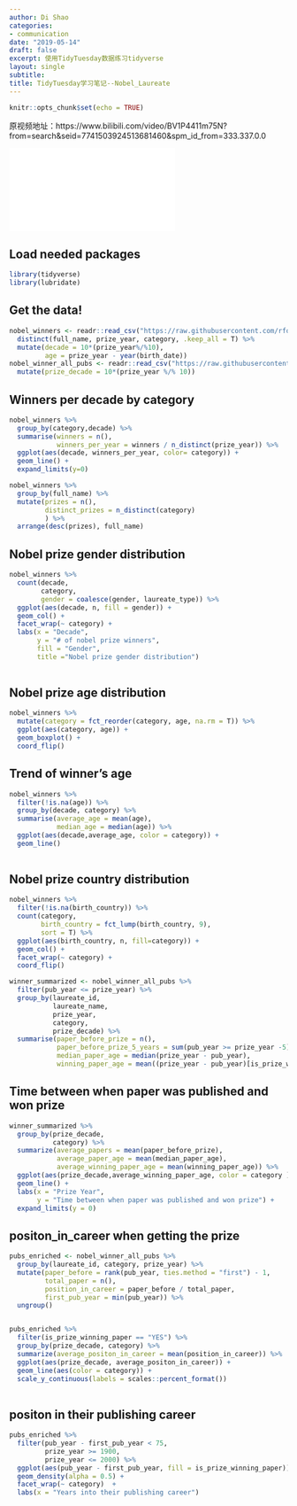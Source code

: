 ```yaml
---
author: Di Shao
categories:
- communication
date: "2019-05-14"
draft: false
excerpt: 使用TidyTuesday数据练习tidyverse
layout: single
subtitle:
title: TidyTuesday学习笔记--Nobel_Laureate
---
```


```r
knitr::opts_chunk$set(echo = TRUE)
```
原视频地址：https://www.bilibili.com/video/BV1P4411m75N?from=search&seid=7741503924513681460&spm_id_from=333.337.0.0


<iframe src="//player.bilibili.com/player.html?aid=66165578&bvid=BV1P4411m75N&cid=114760204&page=1" scrolling="no" border="0" frameborder="no" framespacing="0" allowfullscreen="true"> </iframe>
## Load needed packages

```r
library(tidyverse)
library(lubridate)
```

## Get the data!

```r
nobel_winners <- readr::read_csv("https://raw.githubusercontent.com/rfordatascience/tidytuesday/master/data/2019/2019-05-14/nobel_winners.csv") %>% 
  distinct(full_name, prize_year, category, .keep_all = T) %>% 
  mutate(decade = 10*(prize_year%/%10),
         age = prize_year - year(birth_date))
nobel_winner_all_pubs <- readr::read_csv("https://raw.githubusercontent.com/rfordatascience/tidytuesday/master/data/2019/2019-05-14/nobel_winner_all_pubs.csv") %>% 
  mutate(prize_decade = 10*(prize_year %/% 10))
```

## Winners per decade by category

```r
nobel_winners %>% 
  group_by(category,decade) %>%
  summarise(winners = n(),
            winners_per_year = winners / n_distinct(prize_year)) %>% 
  ggplot(aes(decade, winners_per_year, color= category)) + 
  geom_line() +
  expand_limits(y=0)

```

```r
nobel_winners %>% 
  group_by(full_name) %>% 
  mutate(prizes = n(),
         distinct_prizes = n_distinct(category)
         ) %>% 
  arrange(desc(prizes), full_name)
```

## Nobel prize gender distribution
```r
nobel_winners %>% 
  count(decade,
        category,
        gender = coalesce(gender, laureate_type)) %>% 
  ggplot(aes(decade, n, fill = gender)) +
  geom_col() +
  facet_wrap(~ category) +
  labs(x = "Decade",
       y = "# of nobel prize winners",
       fill = "Gender",
       title ="Nobel prize gender distribution")
  
```

## Nobel prize age distribution
```r

nobel_winners %>% 
  mutate(category = fct_reorder(category, age, na.rm = T)) %>% 
  ggplot(aes(category, age)) +
  geom_boxplot() +
  coord_flip()
```

## Trend of winner's age 
```r
nobel_winners %>% 
  filter(!is.na(age)) %>% 
  group_by(decade, category) %>% 
  summarise(average_age = mean(age),
            median_age = median(age)) %>% 
  ggplot(aes(decade,average_age, color = category)) +
  geom_line() 
  
```

## Nobel prize country distribution
```r
nobel_winners %>% 
  filter(!is.na(birth_country)) %>% 
  count(category, 
        birth_country = fct_lump(birth_country, 9),
        sort = T) %>% 
  ggplot(aes(birth_country, n, fill=category)) +
  geom_col() +
  facet_wrap(~ category) +
  coord_flip()
```


```r
winner_summarized <- nobel_winner_all_pubs %>% 
  filter(pub_year <= prize_year) %>% 
  group_by(laureate_id,
           laureate_name,
           prize_year,
           category,
           prize_decade) %>% 
  summarise(paper_before_prize = n(),
            paper_before_prize_5_years = sum(pub_year >= prize_year -5),
            median_paper_age = median(prize_year - pub_year),
            winning_paper_age = mean((prize_year - pub_year)[is_prize_winning_paper == "YES"])) 

```

## Time between when paper was published and won prize
```r
winner_summarized %>% 
  group_by(prize_decade,
           category) %>% 
  summarize(average_papers = mean(paper_before_prize),
            average_paper_age = mean(median_paper_age),
            average_winning_paper_age = mean(winning_paper_age)) %>% 
  ggplot(aes(prize_decade,average_winning_paper_age, color = category )) +
  geom_line() +
  labs(x = "Prize Year",
       y = "Time between when paper was published and won prize") +
  expand_limits(y = 0)
```

## positon_in_career when getting the prize
```r
pubs_enriched <- nobel_winner_all_pubs %>% 
  group_by(laureate_id, category, prize_year) %>% 
  mutate(paper_before = rank(pub_year, ties.method = "first") - 1,
         total_paper = n(),
         position_in_career = paper_before / total_paper,
         first_pub_year = min(pub_year)) %>% 
  ungroup()


pubs_enriched %>% 
  filter(is_prize_winning_paper == "YES") %>% 
  group_by(prize_decade, category) %>% 
  summarize(average_positon_in_career = mean(position_in_career)) %>% 
  ggplot(aes(prize_decade, average_positon_in_career)) +
  geom_line(aes(color = category)) +
  scale_y_continuous(labels = scales::percent_format())
  
```

## positon in their publishing career
```r
pubs_enriched %>% 
  filter(pub_year - first_pub_year < 75,
         prize_year >= 1900,
         prize_year <= 2000) %>%
  ggplot(aes(pub_year - first_pub_year, fill = is_prize_winning_paper)) +
  geom_density(alpha = 0.5) +
  facet_wrap(~ category)  +
  labs(x = "Years into their publishing career")
  
```
